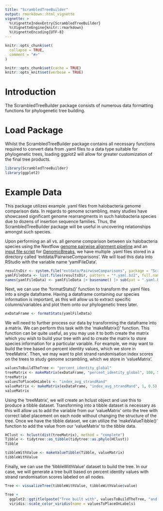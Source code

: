 ```yaml
---
title: "ScrambledTreeBuilder"
output: rmarkdown::html_vignette
vignette: >
  %\VignetteIndexEntry{ScrambledTreeBuilder}
  %\VignetteEngine{knitr::rmarkdown}
  %\VignetteEncoding{UTF-8}
---
```


```r
knitr::opts_chunk$set(
  collapse = TRUE,
  comment = "#>"
)
```

```r
knitr::opts_chunk$set(cache = TRUE)
knitr::opts_knit$set(verbose = TRUE)
```

# Introduction
The ScrambledTreeBuilder package consists of numerous data formatting functions for phylogenetic tree building. 

# Load Package
Whilst the ScrambledTreeBuilder package contains all necessary functions required to convert data from .yaml files to a data type suitable for phylogenetic trees, loading ggplot2 will allow for greater customization of the final tree products.

```r
library(ScrambledTreeBuilder)
library(ggplot2)
```

# Example Data
This package utilizes example .yaml files from halobacteria genome comparison data. In regards to genome scrambling, many studies have showcased significant genome rearrangments in such halobacteria species due to dozens of insertion sequence families. Thus, the ScrambledTreeBuilder package will be useful in uncovering relationships amongst such species.

Upon performing an all vs. all genome comparison between six halobacteria species using the Nextflow [genome pairwise alignment pipeline](https://github.com/oist/plessy_pairwiseGenomeComparison) and an [input file script](https://github.com/brennern/GenomeScrambling/blob/main/scripts/makeGBreaksInputFile.sh) for [GenomicBreaks](https://github.com/oist/GenomicBreaks), we have multiple .yaml files stored in a directory called 'extdata/PairwiseComparisons'. We will load this data into RStudio with the variable name 'yamlFileData'.

```r
resultsDir <- system.file("extdata/PairwiseComparisons", package = "ScrambledTreeBuilder")
yamlFileData <- list.files(resultsDir, pattern = "*.yaml.bz2", full.names = TRUE)
names(yamlFileData) <- yamlFileData |> basename() |> sub(pat = ".yaml.bz2", rep="")
```

Next, we can use the 'formatStats()' function to transform the .yaml files into a single dataframe. Having a dataframe containing our species information is important, as this will allow us to extract specific columns/variables and plot them onto our phylogenetic trees later.

```r
exDataFrame <- formatStats(yamlFileData)
```

We will need to further process our data by transforming the dataframe into a matrix. We can perform this task with the 'makeMatrix()' function. This function can be quite useful, as you may use it to both create the matrix which you wish to build your tree with and to create the matrix to store species information for a particular variable. For example, we may want to build the tree based on percent identity values, which we store in 'treeMatrix'. Then, we may want to plot strand randomisation index scores on the trees to study genome scrambling, which we store in 'valueMatrix'.

```r
valuesToBuildTheTree <- "percent_identity_global"
treeMatrix <- makeMatrix(exDataFrame, "percent_identity_global", 100, 50)
treeMatrix
valuesToPlaceOnLabels <- "index_avg_strandRand"
valueMatrix <- makeMatrix(exDataFrame, "index_avg_strandRand", 1, 0.5)
valueMatrix
```

Using the 'treeMatrix', we will create an hclust object and use this to produce a tibble dataset. Transforming into a tibble dataset is necessary as this will allow us to add the variable from our 'valueMatrix' onto the tree with correct label placement on each node without changing the structure of the tree. Once we have the tibble dataset, we can utilize the 'makeValueTibble()' function to add the value from our 'valueMatrix' to the tibble data.

```r
HClust <- hclust(dist(treeMatrix), method = "complete")
Tibble <- tidytree::as_tibble(tidytree::as.phylo(HClust))
Tibble

tibbleWithValue <- makeValueTibble(Tibble, valueMatrix)
tibbleWithValue
```

Finally, we can use the 'tibbleWithValue' dataset to build the tree. In our case, we will generate a tree built based on percent identity values with strand randomisation scores labeled on all nodes.

```r
Tree <- visualizeTree(tibbleWithValue, tibbleWithValue$value)

Tree + 
  ggplot2::ggtitle(paste("Tree built with", valuesToBuildTheTree, "and labelled with", valuesToPlaceOnLabels)) + 
  viridis::scale_color_viridis(name = valuesToPlaceOnLabels)
```





